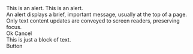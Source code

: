

<Unstyled>
  <div className="space-y-4 text-base text-ui-neutral-5">
    <Alert sentiment="danger">This is an alert.</Alert>
    <Alert sentiment="warning">This is an alert.</Alert>
    <Alert>
      <div className="flex flex-col items-start gap-y-4">
        An alert displays a brief, important message, usually at the top of a
        page. Only text content updates are conveyed to screen readers,
        preserving focus.
        <div className="flex flex-wrap gap-3">
          <PrimaryButton>Ok</PrimaryButton>
          <PrimaryButton>Cancel</PrimaryButton>
        </div>
      </div>
    </Alert>
    <div>This is just a block of text.</div>
    <PrimaryButton>Button</PrimaryButton>
  </div>
</Unstyled>
